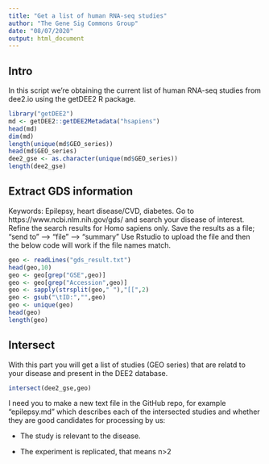 ```yaml
---
title: "Get a list of human RNA-seq studies"
author: "The Gene Sig Commons Group"
date: "08/07/2020"
output: html_document
---
```


## Intro

In this script we're obtaining the current list of human RNA-seq studies from dee2.io using the getDEE2 R package.

```r
library("getDEE2")
md <- getDEE2::getDEE2Metadata("hsapiens")
head(md)
dim(md)
length(unique(md$GEO_series))
head(md$GEO_series)
dee2_gse <- as.character(unique(md$GEO_series))
length(dee2_gse)
```

## Extract GDS information

Keywords: Epilepsy, heart disease/CVD, diabetes.
Go to https://www.ncbi.nlm.nih.gov/gds/ and search your disease of interest. 
Refine the search results for Homo sapiens only.
Save the results as a file; "send to" --> "file" --> "summary"
Use Rstudio to upload the file and then the below code will work if the file names match.

```r
geo <- readLines("gds_result.txt")
head(geo,10)
geo <- geo[grep("GSE",geo)]
geo <- geo[grep("Accession",geo)]
geo <- sapply(strsplit(geo," "),"[[",2)
geo <- gsub("\tID:","",geo)
geo <- unique(geo)
head(geo)
length(geo)
```

## Intersect

With this part you will get a list of studies (GEO series) that are relatd to your disease and present in the DEE2 database. 

```r
intersect(dee2_gse,geo)
```

I need you to make a new text file in the GitHub repo, for example "epilepsy.md" which describes each of the intersected studies and whether they are good candidates for processing by us:

* The study is relevant to the disease.

* The experiment is replicated, that means n>2